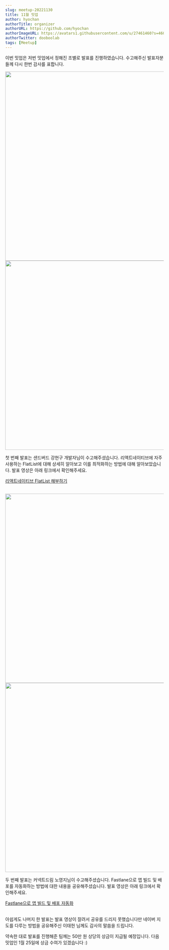 ---
slug: meetup-20221130
title: 11월 밋업
author: hyochan
authorTitle: organizer
authorURL: https://github.com/hyochan
authorImageURL: https://avatars1.githubusercontent.com/u/27461460?s=460&u=b5860875e26d33fd70fd210f4ea74f81cdf9d99b&v=4
authorTwitter: dooboolab
tags: [Meetup]
---


이번 밋업은 저번 밋업에서 정해진 조별로 발표를 진행하였습니다. 수고해주신 발표자분들께 다시 한번 감사를 표합니다.

<img src="https://user-images.githubusercontent.com/27461460/206641938-2063d972-ac82-48bc-bb20-3ff7961fa231.jpg" width="600"/>

<img src="https://user-images.githubusercontent.com/27461460/206641942-2fd300ff-4117-4fa8-8688-ab27f6f65dad.jpg" width="600"/>

첫 번째 발표는 샌드버드 강현구 개발자님이 수고해주셨습니다. 리액트네이티브에 자주 사용하는 FlatList에 대해 상세히 알아보고 이를 최적화하는 방법에 대해 알아보았습니다. 발표 영상은 아래 링크에서 확인해주세요.

<a href="https://www.youtube.com/watch?v=kcZ4ZXNX-r4&t">리액트네이티브 FlatList 해부하기</a>
<br/><br/>

<img src="https://user-images.githubusercontent.com/27461460/206641945-b8274d0d-4ff6-46d3-b894-892805c5cbbe.jpg" width="600"/>

<img src="https://user-images.githubusercontent.com/27461460/206641949-bf490d34-9a49-434f-b633-3b618d0319d4.jpg" width="600"/>

두 번째 발표는 커넥트드림 노영지님이 수고해주셨습니다. Fastlane으로 앱 빌드 및 배포를 자동화하는 방법에 대한 내용을 공유해주셨습니다. 발표 영상은 아래 링크에서 확인해주세요.

<a href="https://www.youtube.com/watch?v=KnTh4iCEiNo">Fastlane으로 앱 빌드 및 배포 자동화</a>
<br/><br/>

아쉽게도 나머지 한 발표는 발표 영상이 잘려서 공유를 드리지 못했습니다만 네이버 지도를 다루는 방법을 공유해주신 이태헌 님께도 감사의 말씀을 드립니다.

약속한 대로 발표를 진행해준 팀께는 50만 원 상당의 상금이 지급될 예정입니다. 다음 밋업인 1월 25일에 상금 수여가 있겠습니다 :)

<AdFitMobileBanner
  unit="DAN-YpQyMBCxi1vg3gJM"
  className="adfit-middle-mobile-2022-11-30"
/>
